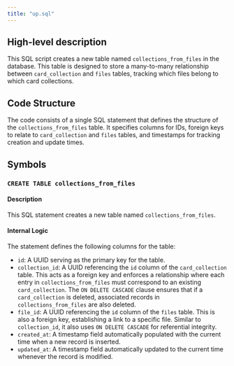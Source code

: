 ```yaml
---
title: "up.sql"
---
```


## High-level description
This SQL script creates a new table named `collections_from_files` in the database. This table is designed to store a many-to-many relationship between `card_collection` and `files` tables, tracking which files belong to which card collections. 

## Code Structure
The code consists of a single SQL statement that defines the structure of the `collections_from_files` table. It specifies columns for IDs, foreign keys to relate to `card_collection` and `files` tables, and timestamps for tracking creation and update times.

## Symbols
### `CREATE TABLE collections_from_files`
#### Description
This SQL statement creates a new table named `collections_from_files`.

#### Internal Logic
The statement defines the following columns for the table:
- `id`: A UUID serving as the primary key for the table.
- `collection_id`: A UUID referencing the `id` column of the `card_collection` table. This acts as a foreign key and enforces a relationship where each entry in `collections_from_files` must correspond to an existing `card_collection`. The `ON DELETE CASCADE` clause ensures that if a `card_collection` is deleted, associated records in `collections_from_files` are also deleted.
- `file_id`: A UUID referencing the `id` column of the `files` table. This is also a foreign key, establishing a link to a specific file. Similar to `collection_id`, it also uses `ON DELETE CASCADE` for referential integrity.
- `created_at`: A timestamp field automatically populated with the current time when a new record is inserted.
- `updated_at`: A timestamp field automatically updated to the current time whenever the record is modified. 
